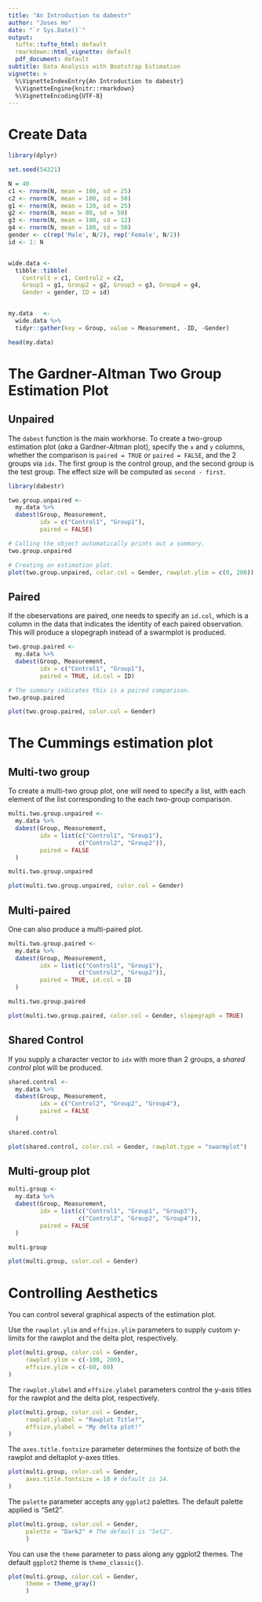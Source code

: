 ```yaml
---
title: "An Introduction to dabestr"
author: "Joses Ho"
date: "`r Sys.Date()`"
output:
  tufte::tufte_html: default
  rmarkdown::html_vignette: default
  pdf_document: default
subtitle: Data Analysis with Bootstrap Estimation
vignette: >
  %\VignetteIndexEntry{An Introduction to dabestr} 
  %\VignetteEngine{knitr::rmarkdown}
  %\VignetteEncoding{UTF-8} 
---
```


# Create Data

```r
library(dplyr)

set.seed(54321)

N = 40
c1 <- rnorm(N, mean = 100, sd = 25)
c2 <- rnorm(N, mean = 100, sd = 50)
g1 <- rnorm(N, mean = 120, sd = 25)
g2 <- rnorm(N, mean = 80, sd = 50)
g3 <- rnorm(N, mean = 100, sd = 12)
g4 <- rnorm(N, mean = 100, sd = 50)
gender <- c(rep('Male', N/2), rep('Female', N/2))
id <- 1: N


wide.data <- 
  tibble::tibble(
    Control1 = c1, Control2 = c2,
    Group1 = g1, Group2 = g2, Group3 = g3, Group4 = g4,
    Gender = gender, ID = id)


my.data   <- 
  wide.data %>%
  tidyr::gather(key = Group, value = Measurement, -ID, -Gender)

head(my.data)
```

# The Gardner-Altman Two Group Estimation Plot

## Unpaired

The `dabest` function is the main workhorse. To create a two-group estimation plot (_aka_ a Gardner-Altman plot), specify the `x` and `y` columns, whether the comparison is `paired = TRUE` or `paired = FALSE`, and the 2 groups via `idx`. The first group is the control group, and the second group is the test group. The effect size will be computed as `second - first`.

```r

library(dabestr)

two.group.unpaired <- 
  my.data %>%
  dabest(Group, Measurement, 
         idx = c("Control1", "Group1"), 
         paired = FALSE)

# Calling the object automatically prints out a summary.
two.group.unpaired 

# Creating an estimation plot.
plot(two.group.unpaired, color.col = Gender, rawplot.ylim = c(0, 200))
```

## Paired

If the obeservations are paired, one needs to specify an `id.col`, which is a column in the data that indicates the identity of each paired observation. This will produce a slopegraph instead of a swarmplot is produced.

```r
two.group.paired <- 
  my.data %>%
  dabest(Group, Measurement, 
         idx = c("Control1", "Group1"), 
         paired = TRUE, id.col = ID)

# The summary indicates this is a paired comparison. 
two.group.paired 

plot(two.group.paired, color.col = Gender)
```

# The Cummings estimation plot

## Multi-two group

To create a multi-two group plot, one will need to specify a list, with each element of the list corresponding to the each two-group comparison.

```r

multi.two.group.unpaired <- 
  my.data %>%
  dabest(Group, Measurement, 
         idx = list(c("Control1", "Group1"), 
                    c("Control2", "Group2")),
         paired = FALSE
  )

multi.two.group.unpaired 

plot(multi.two.group.unpaired, color.col = Gender)
```

## Multi-paired

One can also produce a multi-paired plot.

```r

multi.two.group.paired <- 
  my.data %>%
  dabest(Group, Measurement, 
         idx = list(c("Control1", "Group1"), 
                    c("Control2", "Group2")),
         paired = TRUE, id.col = ID
  )

multi.two.group.paired 

plot(multi.two.group.paired, color.col = Gender, slopegraph = TRUE)
```

## Shared Control

If you supply a character vector to `idx` with more than 2 groups, a *shared control* plot will be produced.

```r

shared.control <- 
  my.data %>%
  dabest(Group, Measurement, 
         idx = c("Control2", "Group2", "Group4"),
         paired = FALSE
  )

shared.control 

plot(shared.control, color.col = Gender, rawplot.type = "swarmplot")

```

## Multi-group plot

```r

multi.group <- 
  my.data %>%
  dabest(Group, Measurement, 
         idx = list(c("Control1", "Group1", "Group3"), 
                    c("Control2", "Group2", "Group4")),
         paired = FALSE
  )

multi.group 

plot(multi.group, color.col = Gender)
```

# Controlling Aesthetics

You can control several graphical aspects of the estimation plot. 

Use the `rawplot.ylim` and `effsize.ylim` parameters to supply custom y-limits for the rawplot and the delta plot, respectively.


```r

plot(multi.group, color.col = Gender,
     rawplot.ylim = c(-100, 200),
     effsize.ylim = c(-60, 60)
)

```

The `rawplot.ylabel` and `effsize.ylabel` parameters control the y-axis titles for the rawplot and the delta plot, respectively.

```r

plot(multi.group, color.col = Gender,
     rawplot.ylabel = "Rawplot Title?",
     effsize.ylabel = "My delta plot!"
)
```

The `axes.title.fontsize` parameter determines the fontsize of both the rawplot and deltaplot y-axes titles.

```r

plot(multi.group, color.col = Gender,
     axes.title.fontsize = 10 # default is 14.
)

```

The `palette` parameter accepts any `ggplot2` palettes. The default palette applied is "Set2". 

```r

plot(multi.group, color.col = Gender,
     palette = "Dark2" # The default is "Set2".
     )
```

You can use the `theme` parameter to pass along any ggplot2 themes. The default `ggplot2` theme is `theme_classic{}`. 

```r
plot(multi.group, color.col = Gender,
     theme = theme_gray()
     )
```

